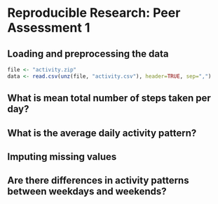 # Reproducible Research: Peer Assessment 1


## Loading and preprocessing the data
```r
file <- "activity.zip"
data <- read.csv(unz(file, "activity.csv"), header=TRUE, sep=",")
```


## What is mean total number of steps taken per day?



## What is the average daily activity pattern?



## Imputing missing values



## Are there differences in activity patterns between weekdays and weekends?
